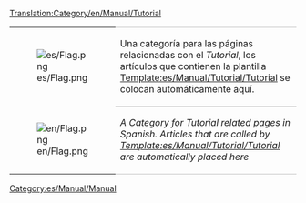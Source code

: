 [[Translation:Category/en/Manual/Tutorial]]

{| 
|- valign="top"
| [[File:es/Flag.png]]
| style="border-top:1px solid silver; border-bottom:1px solid silver;" |Una categoría para las páginas relacionadas con el ''Tutorial'', los artículos que contienen la plantilla [[Template:es/Manual/Tutorial/Tutorial]] se colocan automáticamente aquí.
|- valign="top"
| [[File:en/Flag.png]]
| style="border-bottom:1px solid silver;" |''A Category for Tutorial related pages in Spanish. Articles that are called by [[Template:es/Manual/Tutorial/Tutorial]] are automatically placed here''
|}

[[Category:es/Manual/Manual]]